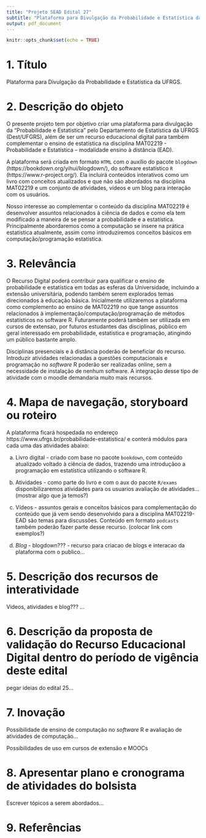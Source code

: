 ```yaml
---
title: "Projeto SEAD Edital 27"
subtitle: "Plataforma para Divulgação da Probabilidade e Estatística da UFRGS"
output: pdf_document
---
```


```r
knitr::opts_chunk$set(echo = TRUE)
```

# 1. Título
Plataforma para Divulgação da Probabilidade e Estatística da UFRGS.


# 2. Descrição do objeto
O presente projeto tem por objetivo criar uma plataforma para divulgação da 
"Probabilidade e Estatistica" pelo Departamento de Estatística da UFRGS 
(Dest/UFGRS), além de ser um recurso educacional digital para também 
complementar o ensino de estatística na disciplina MAT02219 - Probabilidade 
e Estatística – modalidade ensino à distância (EAD).


A plataforma será criada em formato `HTML` com o auxílio do pacote `blogdown` (https://bookdown.org/yihui/blogdown/), do software estatístico `R` 
(https://www.r-project.org/). Ela incluirá conteúdos interativos como um livro 
com conceitos atualizados e que não são abordados na disciplina MAT02219 e um 
conjunto de atividades, vídeos e um blog para interação com os usuários. 

Nosso interesse ao complementar o conteúdo da disciplina MAT02219 é desenvolver 
assuntos relacionados à ciência de dados e como ela tem modificado a maneira de 
se pensar a probabilidade e a estatística. Principalmente abordaremos como a 
computação se insere na prática estatística atualmente, assim como 
introduziremos conceitos básicos em computação/programação estatística.





# 3. Relevância
O Recurso Digital poderá contribuir para qualificar o ensino de probabilidade e estatística em todas as esferas da Universidade, incluindo a  extensão universitária, podendo também serem explorados temas direcionados à educação básica. Inicialmente utilizaremos a plataforma como complemento ao ensino de MAT02219 no que tange assuntos relacionados à implementação/computação/programação de métodos estatísticos no software R. Futuramente poderá também ser utilizada em cursos de extensao, por futuros estudantes das disciplinas, público em geral interessado em probabilidade, estatistica e programação, atingindo um público bastante amplo.

Disciplinas presenciais e à distância poderão de beneficiar do recurso. 
Introduzir atividades relacionadas a questões computacionais e programação 
no *software* R poderão ser realizadas online, sem a necessidade de instalação 
de nenhum software. A integração desse tipo de atividade com o moodle 
demandaria muito mais recursos.



# 4. Mapa de navegação, storyboard ou roteiro
A plataforma ficará hospedada no endereço https://www.ufrgs.br/probabilidade-estatistica/ 
e conterá módulos para cada uma das atividades abaixo:

a. Livro digital - criado com base no pacote `bookdown`, com conteúdo 
atualizado voltado à ciência de dados, trazendo uma introduçãoo a programação 
em estatística utilizando o software R. 

b. Atividades - como parte do livro e com o aux do pacote `R/exams` disponibilizaremos 
atividades para os usuarios  avaliação de atividades... (mostrar algo que ja temos?)

b. Vídeos - assuntos gerais e conceitos básicos para complementação do conteúdo 
que já vem sendo desenvolvido para a disciplina MAT02219-EAD são temas para 
discussões. Conteúdo em formato `podcasts` também poderão fazer parte desse recurso. (colocar link com exemplos?)

c. *Blog* - blogdown??? - recurso para criacao de blogs e interacao da plataforma com o publico...






# 5. Descrição dos recursos de interatividade
Videos, atividades e blog???  ...



# 6. Descrição da proposta de validação do Recurso Educacional Digital dentro do período de vigência deste edital
pegar ideias do edital 25... 



# 7. Inovação
Possibilidade de ensino de computação no *software* R e avaliação de atividades de computação...   

Possibilidades de uso em cursos de extensão e MOOCs  



# 8. Apresentar plano e cronograma de atividades do bolsista 
Escrever tópicos a serem abordados...  


# 9. Referências




